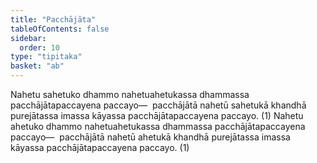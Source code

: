 ```yaml
---
title: "Pacchājāta"
tableOfContents: false
sidebar:
  order: 10
type: "tipitaka"
basket: "ab"
---
```



<DynamicBreadcrumb />

<Division number="184">

<Paragraph number="502">
Nahetu sahetuko dhammo nahetuahetukassa dhammassa pacchājātapaccayena paccayo—  pacchājātā nahetū sahetukā khandhā purejātassa imassa kāyassa pacchājātapaccayena paccayo. (1)
</Paragraph>

<Paragraph number="503">
Nahetu ahetuko dhammo nahetuahetukassa dhammassa pacchājātapaccayena paccayo—  pacchājātā nahetū ahetukā khandhā purejātassa imassa kāyassa pacchājātapaccayena paccayo. (1)
</Paragraph>
</Division>